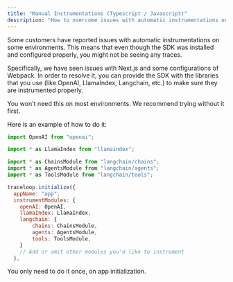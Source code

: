 ```yaml
---
title: "Manual Instrumentations (Typescript / Javascript)"
description: "How to overcome issues with automatic instrumentations on Next.js and some Webpack environments."
---
```


Some customers have reported issues with automatic instrumentations on some environments.
This means that even though the SDK was installed and configured properly, you might not be seeing any traces.

Specifically, we have seen issues with Next.js and some configurations of Webpack.
In order to resolve it, you can provide the SDK with the libraries that you use (like OpenAI, LlamaIndex, Langchain, etc.) to make sure they are instrumented properly.

<Tip>
  You won't need this on most environments. We recommend trying without it
  first.
</Tip>

Here is an example of how to do it:

```js
import OpenAI from "openai";

import * as LlamaIndex from "llamaindex";

import * as ChainsModule from "langchain/chains";
import * as AgentsModule from "langchain/agents";
import * as ToolsModule from "langchain/tools";

traceloop.initialize({
  appName: "app",
  instrumentModules: {
    openAI: OpenAI,
    llamaIndex: LlamaIndex,
    langchain: {
        chains: ChainsModule,
        agents: AgentsModule,
        tools: ToolsModule,
    }
    // Add or omit other modules you'd like to instrument
  },
```

You only need to do it once, on app initialization.
